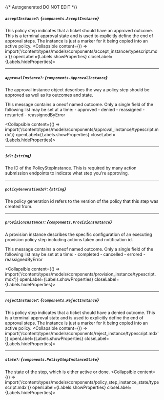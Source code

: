 {/* Autogenerated DO NOT EDIT  */}

##### `acceptInstance?`: *{`components.AcceptInstance`}*
This policy step indicates that a ticket should have an approved outcome. This is a terminal approval state and is used to explicitly define the end of approval steps.
 The instance is just a marker for it being copied into an active policy.
<Collapsible content={() => import('/content/types/models/components/accept_instance/typescript.mdx')} openLabel={Labels.showProperties} closeLabel={Labels.hideProperties}>
</Collapsible>

---
##### `approvalInstance?`: *{`components.ApprovalInstance`}*
The approval instance object describes the way a policy step should be approved as well as its outcomes and state.

This message contains a oneof named outcome. Only a single field of the following list may be set at a time:
  \- approved
  \- denied
  \- reassigned
  \- restarted
  \- reassignedByError

<Collapsible content={() => import('/content/types/models/components/approval_instance/typescript.mdx')} openLabel={Labels.showProperties} closeLabel={Labels.hideProperties}>
</Collapsible>

---
##### `id?`: *{`string`}*
The ID of the PolicyStepInstance. This is required by many action submission endpoints to indicate what step you're approving.

---
##### `policyGenerationId?`: *{`string`}*
The policy generation id refers to the version of the policy that this step was created from.

---
##### `provisionInstance?`: *{`components.ProvisionInstance`}*
A provision instance describes the specific configuration of an executing provision policy step including actions taken and notification id.

This message contains a oneof named outcome. Only a single field of the following list may be set at a time:
  \- completed
  \- cancelled
  \- errored
  \- reassignedByError

<Collapsible content={() => import('/content/types/models/components/provision_instance/typescript.mdx')} openLabel={Labels.showProperties} closeLabel={Labels.hideProperties}>
</Collapsible>

---
##### `rejectInstance?`: *{`components.RejectInstance`}*
This policy step indicates that a ticket should have a denied outcome. This is a terminal approval state and is used to explicitly define the end of approval steps.
 The instance is just a marker for it being copied into an active policy.
<Collapsible content={() => import('/content/types/models/components/reject_instance/typescript.mdx')} openLabel={Labels.showProperties} closeLabel={Labels.hideProperties}>
</Collapsible>

---
##### `state?`: *{`components.PolicyStepInstanceState`}*
The state of the step, which is either active or done.
<Collapsible content={() => import('/content/types/models/components/policy_step_instance_state/typescript.mdx')} openLabel={Labels.showProperties} closeLabel={Labels.hideProperties}>
</Collapsible>



